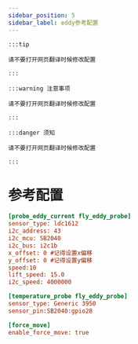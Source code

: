 ```yaml
---
sidebar_position: 5
sidebar_label: eddy参考配置
---
```


    :::tip

    请不要打开网页翻译时候修改配置

    :::

    :::warning 注意事项

    请不要打开网页翻译时候修改配置

    :::

    :::danger 须知

    请不要打开网页翻译时候修改配置

    :::

# 参考配置

```cfg
[probe_eddy_current fly_eddy_probe]
sensor_type: ldc1612
i2c_address: 43
i2c_mcu: SB2040
i2c_bus: i2c1b
x_offset: 0 #记得设置x偏移
y_offset: 0 #记得设置y偏移 
speed:10
lift_speed: 15.0
i2c_speed: 4000000

[temperature_probe fly_eddy_probe]
sensor_type: Generic 3950
sensor_pin:SB2040:gpio28

[force_move]
enable_force_move: true
```
